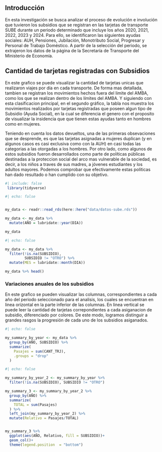 ## Introducción

En esta investigación se busca analizar el proceso de evolución e involución que tuvieron los subsidios que se registran en las tarjetas de transporte SUBE durante un periodo determinado que incluye los años 2020, 2021, 2022, 2023 y 2024. Para ello, se identificaron las siguientes ayudas sociales: AUH, Pensiones, Jubilación, Monotributo Social, Progresar y Personal de Trabajo Doméstico. A partir de la selección del periodo, se extrajeron los datos de la página de la Secretaría de Transporte del Ministerio de Economía.

## Cantidad de tarjetas registradas con Subsidios

En este grafico se puede visualizar la cantidad de tarjetas unicas que realizaron viajes por día en cada transporte. De forma mas detallada, tambien se registran los movimientos hechos fuera del limite del AMBA, como los que se realizan dentro de los límites del AMBA. Y siguiendo con esta clasificacion principal, en el segundo gráfico, la tabla nos muestra los movimientos realizados por tarjetas registradas que poseen algun tipo de Subsidio (Ayuda Social), en la cual se diferencia el genero con el proposito de visualizar la insidencia que que tienen estas ayudas tanto en hombres como en mujeres.

Teniendo en cuenta los datos devueltos, una de las primeras obsevaciones que se desprende, es que las tarjetas asignadas a mujeres duplican (y en algunos casos es casi exclusiva como con la AUH) en casi todas las categorias a las otorgadas a los hombres. Por otro lado, como algunos de estos subsidios fueron desarrollados como parte de políticas públicas destinadas a la proteccion social del arco mas vulnerable de la sociedad, es decir, a los niños a traves de sus madres, a jóvenes estudiantes y los adultos mayores. Podemos comprobar que efectivamente estas políticas han dado resultado o han cumplido con su objetivo.

```r
#| include: false
 library(tidyverse)


```

```r
#| echo: false


my_data <- readr::read_rds(here::here("data/datos-sube.rds"))

my_data <- my_data %>% 
  mutate(AÑO = lubridate::year(DIA))

my_data 
```

```r
#| echo: false

my_data <- my_data %>% 
  filter(!is.na(SUBSIDIO), 
         SUBSIDIO != "OTRO") %>% 
  mutate(MES = lubridate::month(DIA))

my_data %>% head()
```

### Variaciones anuales de los subsidios

En este grafico se pueden visualizar las columnas, correspondientes a cada año del periodo seleccionado para el analisis, los cuales se encuentran en linea orizontal en la parte inferior de las columnas. En linea vertical se puede leer la cantidad de tarjetas correpondientes a cada asiganacion de subsidio, diferenciado por colores. De este modo, logramos distinguir a grandes rasgos la progresión de cada uno de los subsidios asiganados.

```r
#| echo: false

my_summary_by_year <- my_data %>% 
  group_by(AÑO, SUBSIDIO) %>% 
  summarize(
    Pasajes = sum(CANT_TRJ),
    .groups = "drop"
  ) 
```

```r
#| echo: false

my_summary_by_year_2 <- my_summary_by_year %>% 
  filter(!is.na(SUBSIDIO), SUBSIDIO != "OTRO")

my_summary_3 <- my_summary_by_year_2 %>% 
  group_by(AÑO) %>% 
  summarize(
    TOTAL = sum(Pasajes)
  ) %>% 
  left_join(my_summary_by_year_2) %>% 
  mutate(Relativo = Pasajes/TOTAL) 


my_summary_3 %>% 
  ggplot(aes(AÑO, Relativo, fill = SUBSIDIO))+
  geom_col()+
  theme(legend.position  = "bottom")
```
